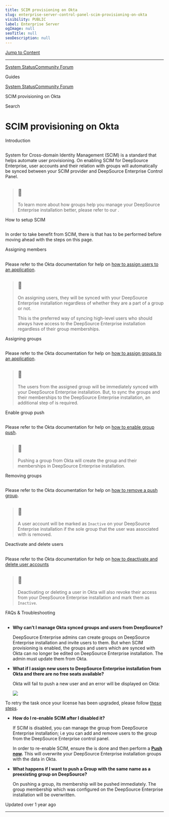 ```yaml
---
title: SCIM provisioning on Okta
slug: enterprise-server-control-panel-scim-provisioning-on-okta
visibility: PUBLIC
label: Enterprise Server
ogImage: null
seoTitle: null
seoDescription: null
---
```

[Jump to Content](#content)

* * *

[System Status](https://deepsourcestatus.com/)[Community Forum](https://discuss.deepsource.com/)

Guides

[System Status](https://deepsourcestatus.com/)[Community Forum](https://discuss.deepsource.com/)

SCIM provisioning on Okta

Search

SCIM provisioning on Okta
=========================

Introduction

[](#introduction)
---------------------------------

System for Cross-domain Identity Management (SCIM) is a standard that helps automate user provisioning. On enabling SCIM for DeepSource Enterprise, user accounts and their relation with groups will automatically be synced between your SCIM provider and DeepSource Enterprise Control Panel.

> 📘
> --
> 
> To learn more about how groups help you manage your DeepSource Enterprise installation better, please refer to our .

How to setup SCIM

[](#how-to-setup-scim)
-------------------------------------------

In order to take benefit from SCIM, there is that has to be performed before moving ahead with the steps on this page.

Assigning members

[](#assigning-members)
-------------------------------------------

Please refer to the Okta documentation for help on [how to assign users to an application](https://help.okta.com/en/prod/Content/Topics/users-groups-profiles/usgp-assign-apps.htm).

> 📘
> --
> 
> On assigning users, they will be synced with your DeepSource Enterprise installation regardless of whether they are a part of a group or not.
> 
> This is the preferred way of syncing high-level users who should always have access to the DeepSource Enterprise installation regardless of their group memberships.

Assigning groups

[](#assigning-groups)
-----------------------------------------

Please refer to the Okta documentation for help on [how to assign groups to an application](https://help.okta.com/en/prod/Content/Topics/users-groups-profiles/usgp-assign-app-group.htm).

> 📘
> --
> 
> The users from the assigned group will be immediately synced with your DeepSource Enterprise installation. But, to sync the groups and their memberships to the DeepSource Enterprise installation, an additional step of is required.

Enable group push

[](#enable-group-push)
-------------------------------------------

Please refer to the Okta documentation for help on [how to enable group push](https://help.okta.com/en/prod/Content/Topics/users-groups-profiles/usgp-enable-group-push.htm).

> 📘
> --
> 
> Pushing a group from Okta will create the group and their memberships in DeepSource Enterprise installation.

Removing groups

[](#removing-groups)
---------------------------------------

Please refer to the Okta documentation for help on [how to remove a push group](https://help.okta.com/en/prod/Content/Topics/users-groups-profiles/usgp-enable-group-push.htm#:~:text=Optional.%20To%20deactivate,are%20not%20overwritten.).

> 📘
> --
> 
> A user account will be marked as `Inactive` on your DeepSource Enterprise installation if the sole group that the user was associated with is removed.

Deactivate and delete users

[](#deactivate-and-delete-users)
---------------------------------------------------------------

Please refer to the Okta documentation for help on [how to deactivate and delete user accounts](https://help.okta.com/en/prod/Content/Topics/users-groups-profiles/usgp-deactivate-user-account.htm#:~:text=Yes-,Deactivate%20a%20user%20account,-In%20the%20Admin)

> 📘
> --
> 
> Deactivating or deleting a user in Okta will also revoke their access from your DeepSource Enterprise installation and mark them as `Inactive`.

FAQs & Troubleshooting

[](#faqs--troubleshooting)
----------------------------------------------------

*   **Why can’t I manage Okta synced groups and users from DeepSource?**
    
    DeepSource Enterprise admins can create groups on DeepSource Enterprise installation and invite users to them. But when SCIM provisioning is enabled, the groups and users which are synced with Okta can no longer be edited on DeepSource Enterprise installation. The admin must update them from Okta.
    
*   **What if I assign new users to DeepSource Enterprise installation from Okta and there are no free seats available?**
    
    Okta will fail to push a new user and an error will be displayed on Okta:
    
    ![](https://files.readme.io/574183d-small-license-error.png)
    

To retry the task once your license has been upgraded, please follow [these steps](https://support.okta.com/help/s/article/How-to-retry-failed-tasks-for-a-specific-application?language=en_US).

*   **How do I re-enable SCIM after I disabled it?**
    
    If SCIM is disabled, you can manage the group from DeepSource Enterprise installation; i.e you can add and remove users to the group from the DeepSource Enterprise control panel.
    
    In order to re-enable SCIM, ensure the is done and then perform a **[Push now](https://help.okta.com/en/prod/Content/Topics/users-groups-profiles/usgp-enable-group-push.htm#:~:text=Push%20Now%3A%20Select,are%20not%20overwritten.).** This will overwrite your DeepSource Enterprise installation groups with the data in Okta.
    
*   **What happens if I want to push a Group with the same name as a preexisting group on DeepSource?**
    
    On pushing a group, its membership will be pushed immediately. The group membership which was configured on the DeepSource Enterprise installation will be overwritten.
    

Updated over 1 year ago

* * *
